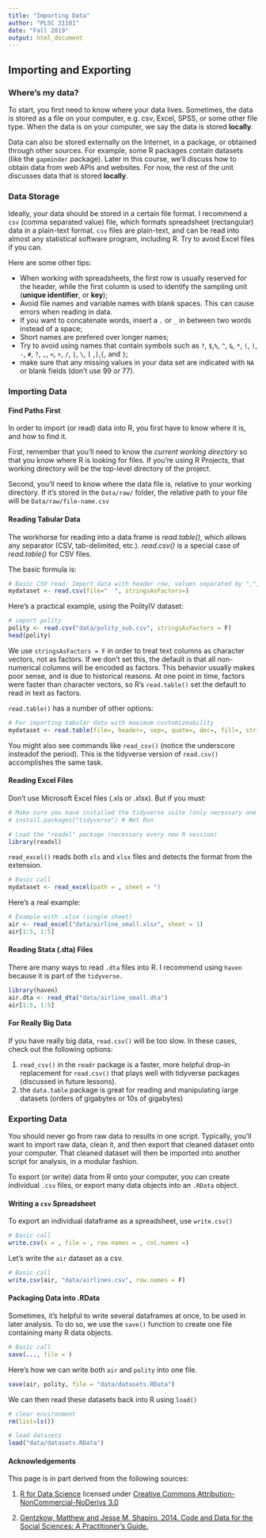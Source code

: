 ```yaml
---
title: "Importing Data"
author: "PLSC 31101"
date: "Fall 2019"
output: html_document
---
```


## Importing and Exporting 

### Where's my data?

To start, you first need to know where your data lives. Sometimes, the data is stored as a file on your computer, e.g. csv, Excel, SPSS, or some other file type. When the data is on your computer, we say the data is stored **locally**.

Data can also be stored externally on the Internet, in a package, or obtained through other sources. For example, some R packages contain datasets (like the `gapminder` package). Later in this course, we'll discuss how to obtain data from web APIs and websites. For now, the rest of the unit discusses data that is stored **locally**.

### Data Storage

Ideally, your data should be stored in a certain file format. I recommend a `csv` (comma separated value) file, which formats spreadsheet (rectangular) data in a plain-text format. `csv` files are plain-text, and can be read into almost any statistical software program, including R. Try to avoid Excel files if you can. 

Here are some other tips:

* When working with spreadsheets, the first row is usually reserved for the header, while the first column is used to identify the sampling unit (**unique identifier**, or **key**);
* Avoid file names and variable names with blank spaces. This can cause errors when reading in data.
* If you want to concatenate words, insert a `.` or `_` in between two words instead of a space;
* Short names are prefered over longer names;
* Try to avoid using names that contain symbols such as `?`, `$`,`%`, `^`, `&`, `*`, `(`, `)`, `-`, `#`, `?`, `,`, `<`, `>`, `/`, `|`, `\`, `[` ,`]`,`{`, and `}`;
* make sure that any missing values in your data set are indicated with `NA` or blank fields (don't use 99 or 77).

### Importing Data

#### Find Paths First {-}

In order to import (or read) data into R, you first have to know where it is, and how to find it.

First, remember that you'll need to know the *current working directory* so that you know where R is looking for files. If you're using R Projects, that working directory will be the top-level directory of the project.

Second, you'll need to know where the data file is, relative to your working directory. If it's stored in the `Data/raw/` folder, the relative path to your file will be `Data/raw/file-name.csv`

#### Reading Tabular Data {-}

The workhorse for reading into a data frame is *read.table()*, which allows any separator (CSV, tab-delimited, etc.). *read.csv()* is a special case of *read.table()* for CSV files.

The basic formula is:

```r
# Basic CSV read: Import data with header row, values separated by ",", decimals as "."
mydataset <- read.csv(file="  ", stringsAsFactors=)
```

Here's a practical example, using the PolityIV dataset:

```r
# import polity
polity <- read.csv("data/polity_sub.csv", stringsAsFactors = F)
head(polity)
```

We use `stringsAsFactors = F` in order to treat text columns as character vectors, not as factors. If we don't set this, the default is that all non-numerical columns will be encoded as factors. This behavior usually makes poor sense, and is due to historical reasons. At one point in time, factors were faster than character vectors, so R's `read.table()` set the default to read in text as factors. 

`read.table()` has a number of other options:

```r
# For importing tabular data with maximum customizeability
mydataset <- read.table(file=, header=, sep=, quote=, dec=, fill=, stringsAsFactors=)
```

You might also see commands like `read_csv()` (notice the underscore insteadof the period). This is the tidyverse version of `read.csv()` accomplishes the same task.

#### Reading Excel Files {-}

Don't use Microsoft Excel files (.xls or .xlsx). But if you must:

```r
# Make sure you have installed the tidyverse suite (only necessary one time)
# install.packages("tidyverse") # Not Run

# Load the "readxl" package (necessary every new R session)
library(readxl)
```

`read_excel()` reads both `xls` and `xlsx` files and detects the format from the extension.

```r
# Basic call
mydataset <- read_excel(path = , sheet = ")
```

Here's a real example:
```r
# Example with .xlsx (single sheet)
air <- read_excel("data/airline_small.xlsx", sheet = 1) 
air[1:5, 1:5]
```

#### Reading Stata (.dta) Files {-}

There are many ways to read `.dta` files into R. I recommend using `haven` because it is part of the `tidyverse.`

```r
library(haven)
air.dta <- read_dta("data/airline_small.dta") 
air[1:5, 1:5]
```

#### For Really Big Data {-}

If you have really big data, `read.csv()` will be too slow. In these cases, check out the following options:

1) `read_csv()` in the `readr` package is a faster, more helpful drop-in replacement for `read.csv()` that plays well with tidyverse packages (discussed in future lessons).
2) the `data.table` package is great for reading and manipulating large datasets (orders of gigabytes or 10s of gigabytes)

### Exporting Data

You should never go from raw data to results in one script. Typically, you'll want to import raw data, clean it, and then export that cleaned dataset onto your computer. That cleaned dataset will then be imported into another script for analysis, in a modular fashion.

To export (or write) data from R onto your computer, you can create individual `.csv` files, or export many data objects into an `.RData` object.

#### Writing a `csv` Spreadsheet {-}

To export an individual dataframe as a spreadsheet, use `write.csv()`

```r
# Basic call
write.csv(x = , file = , row.names = , col.names =)
```

Let's write the `air` dataset as a csv.

```r
# Basic call
write.csv(air, "data/airlines.csv", row.names = F)
```

#### Packaging Data into .RData {-}

Sometimes, it's helpful to write several dataframes at once, to be used in later analysis. To do so, we use the `save()` function to create one file containing many R data objects.

```r
# Basic call
save(..., file = )
```

Here's how we can write both `air` and `polity` into one file.

```r
save(air, polity, file = "data/datasets.RData")
```

We can then read these datasets back into R using `load()`

```r
# clear environment
rm(list=ls())

# load datasets
load("data/datasets.RData")
```

#### Acknowledgements {-}

This page is in part derived from the following sources:

1. [R for Data Science](https://r4ds.had.co.nz) licensed under [Creative Commons Attribution-NonCommercial-NoDerivs 3.0](https://creativecommons.org/licenses/by-nc-nd/3.0/us/)

2. [Gentzkow, Matthew and Jesse M. Shapiro. 2014. Code and Data for the Social Sciences: A Practitioner’s Guide.](https://web.stanford.edu/~gentzkow/research/CodeAndData.pdf)

